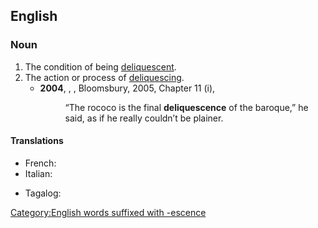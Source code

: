 {{also|déliquescence}}

==English==

===Noun===
{{en-noun|~}}

# The condition of being [[deliquescent]].
# The action or process of [[deliquesce|deliquescing]].
#* '''2004''', {{w|Alan Hollinghurst}}, ''{{w|The Line of Beauty}}'', Bloomsbury, 2005, Chapter 11 (i),
#*: “The rococo is the final '''deliquescence''' of the baroque,” he said, as if he really couldn’t be plainer.

====Translations====
{{trans-top|condition of being deliquescent}}
* French: {{t+|fr|déliquescence|f}}
* Italian: {{t|it|deliquescenza|f}}
{{trans-mid}}
* Tagalog: {{t|tl|tagitubig}}
{{trans-bottom}}

[[Category:English words suffixed with -escence]]